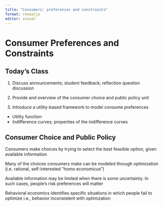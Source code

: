 ```yaml
---
title: "Consumers: preferences and constraints"
format: revealjs
editor: visual
---
```


# Consumer Preferences and Constraints



## Today's Class


1. Discuss announcements; student feedback; reflection question discussion

2. Provide and overview of the consumer choice and public policy unit

3. Introduce a utility-based framework to model consume preferences

  - Utility function
  - Indifference curves; properties of the indifference curves 

## Consumer Choice and Public Policy

Consumers make choices by trying to select the best feasible option, given available information

Many of the choices consumers make can be modeled through optimization (i.e. rational, self-interested “homo economicus”)

Available information may be limited when there is some uncertainty. In such cases, people’s risk preferences will matter

Behavioral economics identifies specific situations in which people fail to optimize 
i.e., behavior inconsistent with optimization




